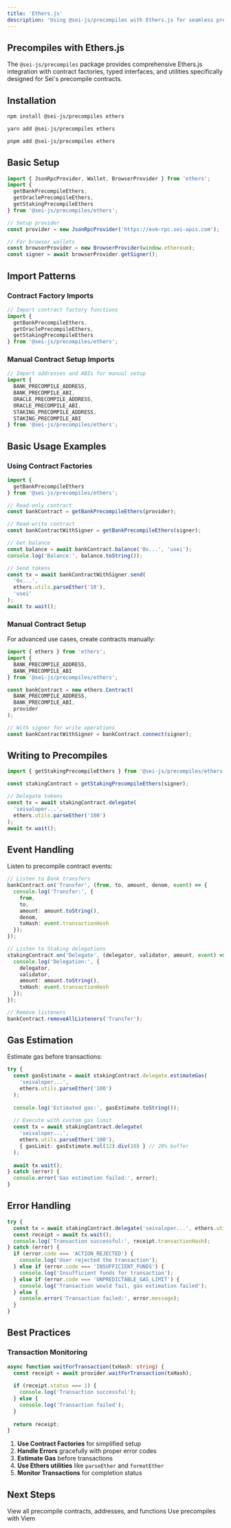 ```yaml
---
title: 'Ethers.js'
description: 'Using @sei-js/precompiles with Ethers.js for seamless precompile contract integration'
---
```


## Precompiles with Ethers.js

The `@sei-js/precompiles` package provides comprehensive Ethers.js integration with contract factories, typed interfaces, and utilities specifically designed for Sei's precompile contracts.

## Installation

<CodeGroup>

```bash npm
npm install @sei-js/precompiles ethers
```

```bash yarn
yarn add @sei-js/precompiles ethers
```

```bash pnpm
pnpm add @sei-js/precompiles ethers
```

</CodeGroup>

## Basic Setup

```typescript
import { JsonRpcProvider, Wallet, BrowserProvider } from 'ethers';
import { 
  getBankPrecompileEthers,
  getOraclePrecompileEthers,
  getStakingPrecompileEthers
} from '@sei-js/precompiles/ethers';

// Setup provider
const provider = new JsonRpcProvider('https://evm-rpc.sei-apis.com');

// For browser wallets
const browserProvider = new BrowserProvider(window.ethereum);
const signer = await browserProvider.getSigner();
```

## Import Patterns

### Contract Factory Imports

```typescript
// Import contract factory functions
import { 
  getBankPrecompileEthers,
  getOraclePrecompileEthers,
  getStakingPrecompileEthers
} from '@sei-js/precompiles/ethers';
```

### Manual Contract Setup Imports

```typescript
// Import addresses and ABIs for manual setup
import { 
  BANK_PRECOMPILE_ADDRESS,
  BANK_PRECOMPILE_ABI,
  ORACLE_PRECOMPILE_ADDRESS,
  ORACLE_PRECOMPILE_ABI,
  STAKING_PRECOMPILE_ADDRESS,
  STAKING_PRECOMPILE_ABI 
} from '@sei-js/precompiles/ethers';
```

## Basic Usage Examples

### Using Contract Factories

```typescript
import { 
  getBankPrecompileEthers
} from '@sei-js/precompiles/ethers';

// Read-only contract
const bankContract = getBankPrecompileEthers(provider);

// Read-write contract
const bankContractWithSigner = getBankPrecompileEthers(signer);

// Get balance
const balance = await bankContract.balance('0x...', 'usei');
console.log('Balance:', balance.toString());

// Send tokens
const tx = await bankContractWithSigner.send(
  '0x...', 
  ethers.utils.parseEther('10'), 
  'usei'
);
await tx.wait();
```

### Manual Contract Setup

For advanced use cases, create contracts manually:

```typescript
import { ethers } from 'ethers';
import { 
  BANK_PRECOMPILE_ADDRESS,
  BANK_PRECOMPILE_ABI 
} from '@sei-js/precompiles/ethers';

const bankContract = new ethers.Contract(
  BANK_PRECOMPILE_ADDRESS,
  BANK_PRECOMPILE_ABI,
  provider
);

// With signer for write operations
const bankContractWithSigner = bankContract.connect(signer);
```

## Writing to Precompiles

```typescript
import { getStakingPrecompileEthers } from '@sei-js/precompiles/ethers';

const stakingContract = getStakingPrecompileEthers(signer);

// Delegate tokens
const tx = await stakingContract.delegate(
  'seivaloper...', 
  ethers.utils.parseEther('100')
);
await tx.wait();
```

## Event Handling

Listen to precompile contract events:

```typescript
// Listen to Bank transfers
bankContract.on('Transfer', (from, to, amount, denom, event) => {
  console.log('Transfer:', {
    from,
    to,
    amount: amount.toString(),
    denom,
    txHash: event.transactionHash
  });
});

// Listen to Staking delegations
stakingContract.on('Delegate', (delegator, validator, amount, event) => {
  console.log('Delegation:', {
    delegator,
    validator,
    amount: amount.toString(),
    txHash: event.transactionHash
  });
});

// Remove listeners
bankContract.removeAllListeners('Transfer');
```

## Gas Estimation

Estimate gas before transactions:

```typescript
try {
  const gasEstimate = await stakingContract.delegate.estimateGas(
    'seivaloper...', 
    ethers.utils.parseEther('100')
  );
  
  console.log('Estimated gas:', gasEstimate.toString());
  
  // Execute with custom gas limit
  const tx = await stakingContract.delegate(
    'seivaloper...', 
    ethers.utils.parseEther('100'),
    { gasLimit: gasEstimate.mul(12).div(10) } // 20% buffer
  );
  
  await tx.wait();
} catch (error) {
  console.error('Gas estimation failed:', error);
}
```

## Error Handling

```typescript
try {
  const tx = await stakingContract.delegate('seivaloper...', ethers.utils.parseEther('100'));
  const receipt = await tx.wait();
  console.log('Transaction successful:', receipt.transactionHash);
} catch (error) {
  if (error.code === 'ACTION_REJECTED') {
    console.log('User rejected the transaction');
  } else if (error.code === 'INSUFFICIENT_FUNDS') {
    console.log('Insufficient funds for transaction');
  } else if (error.code === 'UNPREDICTABLE_GAS_LIMIT') {
    console.log('Transaction would fail, gas estimation failed');
  } else {
    console.error('Transaction failed:', error.message);
  }
}
```

## Best Practices

### Transaction Monitoring

```typescript
async function waitForTransaction(txHash: string) {
  const receipt = await provider.waitForTransaction(txHash);
  
  if (receipt.status === 1) {
    console.log('Transaction successful');
  } else {
    console.log('Transaction failed');
  }
  
  return receipt;
}
```

1. **Use Contract Factories** for simplified setup
2. **Handle Errors** gracefully with proper error codes
3. **Estimate Gas** before transactions
4. **Use Ethers utilities** like `parseEther` and `formatEther`
5. **Monitor Transactions** for completion status

## Next Steps

<CardGroup cols={2}>
  <Card
    title="Complete Reference"
    icon="book"
    href="/precompiles/precompiles/reference"
  >
    View all precompile contracts, addresses, and functions
  </Card>
  <Card
    title="Viem Integration"
    icon="sparkles"
    href="/precompiles/precompiles/viem"
  >
    Use precompiles with Viem
  </Card>
</CardGroup>
